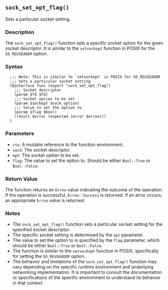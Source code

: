 ## `sock_set_opt_flag()`

Sets a particular socket setting.

### Description

The `sock_set_opt_flag()` function sets a specific socket option for the given socket descriptor. It is similar to the `setsockopt` function in POSIX for the `SO_REUSEADDR` option.

### Syntax

```ebnf
  ;;; Note: This is similar to `setsockopt` in POSIX for SO_REUSEADDR
  ;;; Sets a particular socket setting
  (@interface func (export "sock_set_opt_flag")
    ;;; Socket descriptor
    (param $fd $fd)
    ;;; Socket option to be set
    (param $sockopt $sock_option)
    ;;; Value to set the option to
    (param $flag $bool)
    (result $error (expected (error $errno)))
  )
```
### Parameters

- `ctx`: A mutable reference to the function environment.
- `sock`: The socket descriptor.
- `opt`: The socket option to be set.
- `flag`: The value to set the option to. Should be either `Bool::True` or `Bool::False`.

### Return Value

The function returns an `Errno` value indicating the outcome of the operation. If the operation is successful, `Errno::Success` is returned. If an error occurs, an appropriate `Errno` value is returned.

### Notes

- The `sock_set_opt_flag()` function sets a particular socket setting for the specified socket descriptor.
- The specific socket setting is determined by the `opt` parameter.
- The value to set the option to is specified by the `flag` parameter, which should be either `Bool::True` or `Bool::False`.
- The function is similar to the `setsockopt` function in POSIX, specifically for setting the `SO_REUSEADDR` option.
- The behavior and limitations of the `sock_set_opt_flag()` function may vary depending on the specific runtime environment and underlying networking implementation. It is important to consult the documentation or specifications of the specific environment to understand its behavior in that context.
